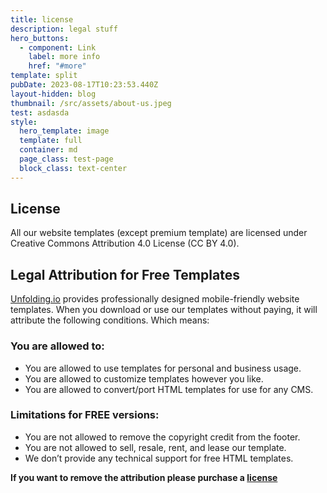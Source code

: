 ```yaml
---
title: license
description: legal stuff
hero_buttons:
  - component: Link
    label: more info
    href: "#more"
template: split
pubDate: 2023-08-17T10:23:53.440Z
layout-hidden: blog
thumbnail: /src/assets/about-us.jpeg
test: asdasda
style:
  hero_template: image
  template: full
  container: md
  page_class: test-page
  block_class: text-center
---
```


## License

All our website templates (except premium template) are licensed under Creative Commons Attribution 4.0 License (CC BY 4.0).

## Legal Attribution for Free Templates

[Unfolding.io](Unfolding.io) provides professionally designed mobile-friendly website templates. When you download or use our templates without paying, it will attribute the following conditions. Which means:

### You are allowed to:

- You are allowed to use templates for personal and business usage.
- You are allowed to customize templates however you like.
- You are allowed to convert/port HTML templates for use for any CMS.

### Limitations for FREE versions:

- You are not allowed to remove the copyright credit from the footer.
- You are not allowed to sell, resale, rent, and lease our template.
- We don’t provide any technical support for free HTML templates.

**If you want to remove the attribution please purchase a [license](https://nebulix.unfolding.io/shop/nebulix-licence/)**
